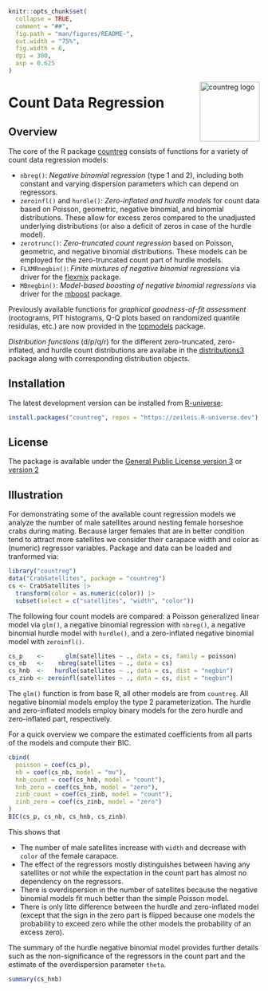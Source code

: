 <!-- README.md is generated from README.qmd via: quarto render README.qmd --to gfm -->

```r
knitr::opts_chunk$set(
  collapse = TRUE,
  comment = "##",
  fig.path = "man/figures/README-",
  out.width = "75%",
  fig.width = 6,
  dpi = 300,
  asp = 0.625
)
```

<img src="https://topmodels.R-Forge.R-project.org/countreg/countreg.png" align="right" alt="countreg logo" width="120" />

# Count Data Regression

## Overview

The core of the R package [countreg](https://topmodels.R-Forge.R-project.org/countreg/)
consists of functions for a variety of count data regression models:

* `nbreg()`: _Negative binomial regression_ (type 1 and 2), including both constant and
  varying dispersion parameters which can depend on regressors.
* `zeroinfl()` and `hurdle()`: _Zero-inflated and hurdle models_ for count data
  based on Poisson, geometric, negative binomial, and binomial distributions. These allow
  for excess zeros compared to the unadjusted underlying distributions (or also a deficit
  of zeros in case of the hurdle model).
* `zerotrunc()`: _Zero-truncated count regression_ based on Poisson, geometric, and
  negative binomial distributions. These models can be employed for the zero-truncated
  count part of hurdle models.
* `FLXMRnegbin()`: _Finite mixtures of negative binomial regressions_ via driver
  for the [flexmix](https://CRAN.R-project.org/package=flexmix) package.
* `MBnegbin()`: _Model-based boosting of negative binomial regressions_ via driver
  for the [mboost](https://CRAN.R-project.org/package=mboost) package.

Previously available functions for _graphical goodness-of-fit assessment_ (rootograms,
PIT histograms, Q-Q plots based on randomized quantile residulas, etc.) are now provided
in the [topmodels](https://topmodels.R-Forge.R-project.org) package.

_Distribution functions_ (d/p/q/r) for the different zero-truncated, zero-inflated, and
hurdle count distributions are availabe in the
[distributions3](https://alexpghayes.github.io/distributions3/) package along with
corresponding distribution objects.


## Installation

The latest development version can be installed from
[R-universe](https://zeileis.R-universe.dev/countreg):

``` r
install.packages("countreg", repos = "https://zeileis.R-universe.dev")
```


## License

The package is available under the
[General Public License version 3](https://www.gnu.org/licenses/gpl-3.0.html)
or [version 2](https://www.gnu.org/licenses/old-licenses/gpl-2.0.html)


## Illustration

For demonstrating some of the available count regression models we analyze
the number of male satellites around nesting female horseshoe crabs during mating.
Because larger females that are in better condition tend to attract more satellites
we consider their carapace width and color as (numeric) regressor variables.
Package and data can be loaded and tranformed via:

```r
library("countreg")
data("CrabSatellites", package = "countreg")
cs <- CrabSatellites |>
  transform(color = as.numeric(color)) |>
  subset(select = c("satellites", "width", "color"))
```

The following four count models are compared: a Poisson generalized linear model
via `glm()`, a negative binomial regression with `nbreg()`,
a negative binomial hurdle model with `hurdle()`, and a zero-inflated negative
binomial model with `zeroinfl()`.

```r
cs_p    <-      glm(satellites ~ ., data = cs, family = poisson)
cs_nb   <-    nbreg(satellites ~ ., data = cs)
cs_hnb  <-   hurdle(satellites ~ ., data = cs, dist = "negbin")
cs_zinb <- zeroinfl(satellites ~ ., data = cs, dist = "negbin")
```

The `glm()` function is from base R, all other models are from `countreg`.
All negative binomial models employ the type 2 parameterization. The
hurdle and zero-inflated models employ binary models for the zero hurdle
and zero-inflated part, respectively.

For a quick overview we compare the estimated coefficients from all
parts of the models and compute their BIC.

```r
cbind(
  poisson = coef(cs_p),
  nb = coef(cs_nb, model = "mu"),
  hnb_count = coef(cs_hnb, model = "count"),
  hnb_zero = coef(cs_hnb, model = "zero"),
  zinb_count = coef(cs_zinb, model = "count"),
  zinb_zero = coef(cs_zinb, model = "zero")
)
BIC(cs_p, cs_nb, cs_hnb, cs_zinb)
```

This shows that

* The number of male satellites increase with `width` and
  decrease with `color` of the female carapace.
* The effect of the regressors mostly distinguishes between
  having any satellites or not while the expectation in the
  count part has almost no dependency on the regressors.
* There is overdispersion in the number of satellites because
  the negative binomial models fit much better than the simple
  Poisson model.
* There is only litte difference between the hurdle and zero-inflated
  model (except that the sign in the zero part is flipped because
  one models the probability to exceed zero while the other models
  the probability of an excess zero).

The summary of the hurdle negative binomial model provides
further details such as the non-significance of the regressors in
the count part and the estimate of the overdispersion parameter
`theta`.

```r
summary(cs_hnb)
```
